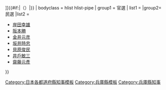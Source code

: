 {{Navbox
| name = 兵庫縣知事
| state  = {{{state|autocollapse}}}
| title = {{flagicon|兵庫縣}} [[兵庫縣知事列表|兵庫{{#if:{{{2|}}}|{{{2|}}}|縣知事}}]]{{#if:{{{1|}}}|（{{{1|}}}）|}}
| bodyclass = hlist hlist-pipe
| group1 = 官選
| list1 ={{Navbox|child
 |group1=縣知事
 |list1=
*[[伊藤博文]]
*[[久我通城]]<SUB>未到任</SUB>
*[[中島錫胤]]
*[[陸奥宗光]]
*[[税所篤]] <SUB>權知事</SUB>
*[[中山信彬]]
 |group2=縣令
 |list2=
*[[神田孝平]]
*[[森岡昌純]] <SUB>權令→縣令</SUB>
*[[內海忠勝]]
 |group3=縣知事
 |list3=
*[[内海忠勝]]
*[[林董]]
*[[周布公平]]
*[[大森鍾一]]
*[[服部一三]]
*[[清野長太郎]]
*[[有吉忠一]]
*[[折原巳一郎]]
*[[平塚廣義]]
*[[山縣治郎]]
*[[長延連]]
*[[高橋守雄]]
*[[岡正雄]]
*[[小柳牧衛]]
*[[白根竹介]]
*[[湯澤三千男]]
*[[岡田周造]]
*[[關屋延之助]]
*[[坂千秋]]
*[[成田一郎]]
*[[藤岡長敏]]
*[[持永義夫]]
*[[齋藤亮]]
*[[岸田幸雄]]
*[[遠藤直人]]
}}
|group2=民選
|list2 =
*[[岸田幸雄]]
*[[阪本勝]]
*[[金井元彦]]
*[[坂井時忠]]
*[[貝原俊民]]
*[[井戶敏三]]
*[[齋藤元彥]]
}}<noinclude>
[[Category:日本各都道府縣知事模板]]
[[Category:兵庫縣模板]]
[[Category:兵庫縣知事]]
</noinclude>